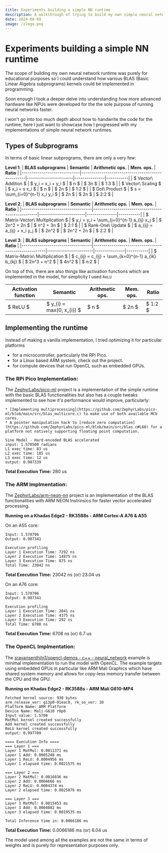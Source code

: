 ```yaml
---
title: Experiments building a simple NN runtime
description: A walkthrough of trying to build my own simple neural network runtime
date: 2024-08-09
image: /zlogo.png
---
```



# Experiments building a simple NN runtime
The scope of building my own neural network runtime was purely for educational purposes
so I could understand how various BLAS (Basic Linear Algebra subprograms) kernels could be implemented in programming.

Soon enough I took a deeper delve into understanding how more advanced hardware like NPUs were developed 
for the the sole purpose of running neural networks faster.

I won't go into too much depth about how to handwrite the code for the runtime, 
here I just want to showcase how I progressed with my implementations of simple neural network runtimes.

## Types of Subprograms

In terms of basic linear subprograms, there are only a very few:

**Level 1**:
| **BLAS subprograms**        | **Semantic**                                     | **Arithmetic ops.**   | **Mem. ops.** | **Ratio** |
|-----------------------------|--------------------------------------------------|-----------------------|---------------|-----------|
| $ Vector\ Addition $        | $ y_i = x_i + y_i $                              | $ n $                 | $ 3n $        | $ 1:3  $  |
| $ Vector\ Scaling $         | $ x_i = s x_i $                                  | $ n $                 | $ 2n $        | $ 1:2  $  |
| $ Dot\ Product $            | $ s = \sum_{i=0}^{n-1} x_i y_i $                 | $ 2n $                | $ 2n $        | $ 2:2  $  |

**Level 2**:
| **BLAS subprograms**              | **Semantic**                                     | **Arithmetic ops.**   | **Mem. ops.** | **Ratio** |
|-----------------------------------|--------------------------------------------------|-----------------------|---------------|-----------|
| $ Matrix-Vector\ Multiplication $ | $ y_i = y_i + \sum_{j=0}^{n-1} a_{ij} x_j $      | $ 2n^2 + 2n $         | $ n^2 + 3n $  | $ 2:1 $   |
| $ Rank-One\ Update $              | $ a_{ij} = a_{ij} + x_i y_j $                    | $ 2n^2 $              | $ 2n^2 + 2n $ | $ 2:2 $   |

**Level 3**:
| **BLAS subprograms**              | **Semantic**                                         | **Arithmetic ops.**   | **Mem. ops.** | **Ratio** |
|-----------------------------------|------------------------------------------------------|-----------------------|---------------|-----------|
| $ Matrix-Matrix\ Multiplication $ | $ c_{ij} = c_{ij} + \sum_{k=0}^{n-1} a_{ik} b_{kj} $ | $ 2n^3 + n^2 $        | $ 4n^2 $      | $ n:2 $   |

On top of this, there are also things like activation functions which are implemented in the model, for simplicity I used `ReLU`

| **Activation function**           | **Semantic**              | **Arithmetic ops.**   | **Mem. ops.** | **Ratio** |
|-----------------------------------|---------------------------|-----------------------|---------------|-----------|
| $ ReLU $                          | $ y_{i} = max(0, x_{i}) $ | $ n $                 | $ 2n $        | $ 1:2  $  |


## Implementing the runtime
Instead of making a vanilla implementation, I tried optimizing it for particular platforms

* for a microcontroller, particularly the RPi Pico.
* for a Linux based ARM system, check out the project.
* for compute devices that run OpenCL such as embedded GPUs.

### The RPi Pico Implementation:
The [ZephyrLabs/pico-ml](https://github.com/ZephyrLabs/pico-ml/) project is a implementation of the simple runtime with the basic BLAS functionalities
but also has a couple tweaks implemented to see how it's performance would improve, particularly:

    * [Implementing multiprocessing](https://github.com/ZephyrLabs/pico-ml/blob/main/src/blas_multicore.c) to make use of both available MCU cores.
    * A pointer manipulation hack to [reduce zero computation](https://github.com/ZephyrLabs/pico-ml/blob/main/src/blas.c#L60) for a platform not natively supporting floating point computation.


```
Sine Model - Hard-encoded BLAS accelerated
input: 1.570500 radians
L1 exec time: 83 us
L2 exec time: 185 us
L3 exec time: 12 us
output: 0.987339
```

**Total Execution Time:** 280 us

### The ARM Implmentation:
The [ZephyrLabs/arm-neon-nn](https://github.com/ZephyrLabs/arm-neon-nn) project is an implementation of the BLAS functionalities with ARM NEON Instrinsics
for faster vector accelerated processing.

**Running on a Khadas Edge2 - RK3588s - ARM Cortex-A A76 & A55**

On an A55 core:
```
Input: 1.570796
Output: 0.987341

Execution profiling
Layer 1 Execution Time: 7292 ns
Layer 2 Execution Time: 14875 ns
Layer 3 Execution Time: 875 ns
Total Time: 23042 ns
```

**Total Execution Time:** 23042 ns (or) 23.04 us

On an A76 core:
```
Input: 1.570796
Output: 0.987341

Execution profiling
Layer 1 Execution Time: 2041 ns
Layer 2 Execution Time: 4375 ns
Layer 3 Execution Time: 292 ns
Total Time: 6708 ns
```

**Total Execution Time:** 6708 ns (or) 6.7 us

### The OpenCL Implmentation:
The [sravansenthiln1/opencl-demos - c++ - neural_network](https://github.com/sravansenthiln1/opencl-demos/tree/main/c++/neural_network) example is minimal implementation
to run the model with OpenCL. The example targets using embedded GPUs in particular like ARM Mali Graphics which have shared system memory and allows for copy-less memory transfer
between the CPU and the GPU.

**Running on Khadas Edge2 - RK3588s - ARM Mali G610-MP4**
```
Fetched kernel source: 930 bytes
arm_release_ver: g13p0-01eac0, rk_so_ver: 10
Platform Name: ARM Platform
Device Name: Mali-G610 r0p0
Input value: 1.5708
MatMul kernel created successfully
Add kernel created successfully
ReLU kernel created successfully
output: 0.997709

==== Execution Info ====
=== Layer 1 ===
Layer 1 MatMul: 0.0011371 ms
Layer 1 Add: 0.0005248 ms
Layer 1 ReLU: 0.0004956 ms
Layer 1 elapsed time: 0.0021575 ms

=== Layer 2 ===
Layer 2 MatMul: 0.0016036 ms
Layer 2 Add: 0.0004666 ms
Layer 2 ReLU: 0.0004374 ms
Layer 2 elapsed time: 0.0025076 ms

=== Layer 3 ===
Layer 3 MatMul: 0.0015453 ms
Layer 3 Add: 0.0004082 ms
Layer 3 elapsed time: 0.0019535 ms

Total Inference time in: 0.0066186 ms
```

**Total Execution Time:** 0.0066186 ms (or) 6.04 us

 
<Callout type="info" emoji="i">
The model used among all the examples are not the same in terms of weights and is purely for representation purposes only.
</Callout>